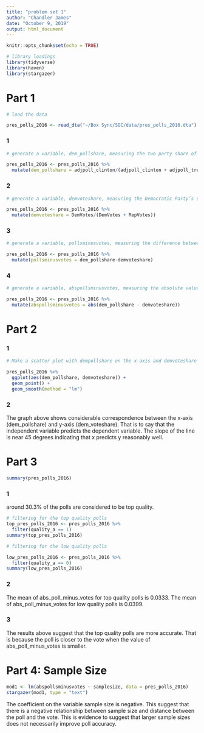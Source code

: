 ```yaml
---
title: "problem set 1"
author: "Chandler James"
date: "October 9, 2019"
output: html_document
---
```


```r
knitr::opts_chunk$set(echo = TRUE)

# library loadings
library(tidyverse)
library(haven)
library(stargazer)
```

# Part 1

```r
# load the data 

pres_polls_2016 <- read_dta("~/Box Sync/SOC/data/pres_polls_2016.dta")


```

### 1

```r
# generate a variable, dem_pollshare, measuring the two party share of support for the Democrats based on the variables adjpoll_clinton and adjpoll_trump

pres_polls_2016 <- pres_polls_2016 %>%
  mutate(dem_pollshare = adjpoll_clinton/(adjpoll_clinton + adjpoll_trump))
```

### 2
```r
# generate a variable, demvoteshare, measuring the Democratic Party’s share of thetwo-party vote based on the variables DemVotes and RepVotes.

pres_polls_2016 <- pres_polls_2016 %>%
  mutate(demvoteshare = DemVotes/(DemVotes + RepVotes))
```

### 3
```r
# generate a variable, pollsminusvotes, measuring the difference between the two vari-ables (dempollshare minus demvoteshare)

pres_polls_2016 <- pres_polls_2016 %>%
  mutate(pollsminusvotes = dem_pollshare-demvoteshare)
```

### 4
```r
# generate a variable, abspollsminusvotes, measuring the absolute value of the differ-ence between the two variables (dempollshare minus demvoteshare).

pres_polls_2016 <- pres_polls_2016 %>%
  mutate(abspollsminusvotes = abs(dem_pollshare - demvoteshare))
```


# Part 2

### 1
```r
# Make a scatter plot with dempollshare on the x-axis and demvoteshare on the y-axis.

pres_polls_2016 %>%
  ggplot(aes(dem_pollshare, demvoteshare)) +
  geom_point() +
  geom_smooth(method = "lm")
```

### 2
The graph above shows considerable correspondence between the x-axis (dem_pollshare) and y-axis (dem_voteshare). That is to say that the independent variable predicts the dependent variable. The slope of the line is near 45 degrees indicating that x predicts y reasonably well.

# Part 3

```r
summary(pres_polls_2016)
```

### 1
around 30.3% of the polls are considered to be top quality.


```r
# filtering for the top quality polls
top_pres_polls_2016 <- pres_polls_2016 %>%
  filter(quality_a == 1)
summary(top_pres_polls_2016)

# filtering for the low quality polls

low_pres_polls_2016 <- pres_polls_2016 %>%
  filter(quality_a == 0)
summary(low_pres_polls_2016)
```
### 2
The mean of abs_poll_minus_votes for top quality polls is  0.0333.
The mean of abs_poll_minus_votes for low quality polls is  0.0399.

### 3 

The results above suggest that the top quality polls are more accurate. That is because the poll is closer to the vote when the value of abs_poll_minus_votes is smaller.

# Part 4: Sample Size

```r
mod1 <- lm(abspollsminusvotes ~ samplesize, data = pres_polls_2016)
stargazer(mod1, type = "text")
```

The coefficient on the variable sample size is negative. This suggest that there is a negative relationship between sample size and distance between the poll and the vote. This is evidence to suggest that larger sample sizes does not necessarily improve poll accuracy. 










